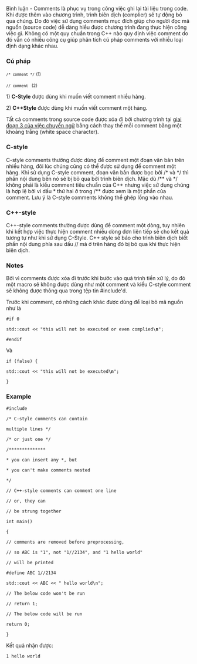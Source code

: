 Bình luận - Comments là phục vụ trong công việc ghi lại tài liệu trong code. Khi được thêm vào chương trình, trình biên dịch (complier) sẽ tự động bỏ qua chúng. Do đó việc sử dụng comments mục đích giúp cho người đọc mã nguồn (source code) dễ dàng hiểu được chương trình đang thực hiện công việc gì. Không có một quy chuẩn trong C++ nào quy định việc comment do đó vẫn có nhiều công cụ giúp phân tích cú pháp comments với nhiều loại định dạng khác nhau. 

===Cú pháp===

<code><small>/* comment */</small></code>            <small>(1)</small>

<code><small>// comment   </small></code>            <small>(2)</small>

1) '''C-Style''' được dùng khi muốn viết comment nhiều hàng.

2) '''C++Style''' được dùng khi muốn viết comment một hàng.

Tất cả comments trong source code được xóa đi bởi chương trình tại [https://en.cppreference.com/w/cpp/language/translation_phases giai đoạn 3 của việc chuyển ngữ] bằng cách thay thế mỗi comment bằng một khoảng trắng (white space character).
===C-style===
C-style comments thường được dùng để comment một đoạn văn bản trên nhiều hàng, đôi lúc chúng cũng có thể được sử dụng để comment một hàng. Khi sử dụng C-style comment, đoạn văn bản được bọc bởi /* và */ thì phần nội dung bên nó sẽ bị bỏ qua bởi trình biên dịch. Mặc dù /** và */ không phải là kiểu comment tiêu chuẩn của C++ nhưng việc sử dụng chúng là hợp lệ bởi vì dấu * thứ hai ở trong /** được xem là một phần của comment. Lưu ý là C-style comments không thể ghép lồng vào nhau.
===C++-style===
C++-style comments thường được dùng để comment một dòng, tuy nhiên khi kết hợp việc thực hiện comment nhiều dòng đơn liên tiếp sẽ cho kết quả tương tự như khi sử dụng C-Style. C++ style sẽ báo cho trình biên dịch biết phần nội dung phía sau dấu // mà ở trên hàng đó bị bỏ qua khi thực hiện biên dịch.
===Notes===
Bởi vì comments được xóa đi trước khi bước vào quá trình tiền xử lý, do đó một macro sẽ không được dùng như một comment và kiểu C-style comment sẽ không được thông qua trong tệp tin #include'd.

Trước khi comment, có những cách khác được dùng để loại bỏ mã nguồn như là

<code>#if 0</code>

<code>    std::cout << "this will not be executed or even complied'''\n'''";</code>

<code>#endif</code>

Và

<code>if (false) {</code>

<code>    std::cout << "this will not be executed'''\n'''";</code>

<code>}</code>

===Example===

<code>#include <iostream></code>

<code>/* C-style comments can contain</code>

<code>multiple lines */</code>

<code>/* or just one */</code>

<code>/**************</code>

<code> *  you can insert any *, but</code>

<code> *  you can't make comments nested</code>

<code> */</code>

<code>// C++-style comments can comment one line</code>

<code>// or, they can</code>

<code>// be strung together</code>

<code>int main()</code>

<code>{</code>

<code>  // comments are removed before preprocessing,</code>

<code>  // so ABC is "1", not "1//2134", and "1 hello world"</code>

<code>  // will be printed</code>

<code>#define ABC 1//2134</code>

<code>  std::cout << ABC << " hello world\n";</code>

<code>  // The below code won't be run</code>

<code>  // return 1;</code>
 
<code>  // The below code will be run</code>

<code>  return 0;</code>

<code>}</code>

Kết quả nhận được:

<code>1 hello world</code>
